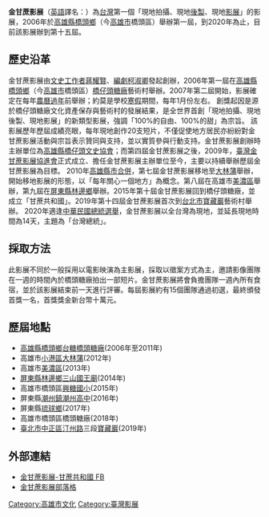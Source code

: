 {{expand|time=2010-04-04T18:20:24+00:00}}
{{notability unreferenced|time=2010-04-04T18:20:24+00:00}}
{{Infobox award
| name        = 金甘蔗獎<font size="-1"><br />Golden Sugarcane Awards</font>
| current_awards = 第九屆金甘蔗影展
| image       = 
| imagesize   = 
| caption     =
| description =
| presenter   = [[社團法人臺灣金甘蔗影展協進會|社團法人臺灣金甘蔗影展協進會]]
| country     = {{ROC-TW}}
| year        = [[第1屆金甘蔗獎|2006年]]
| year2       = [[第15屆金甘蔗獎|2020年]]

}}
'''金甘蔗影展'''（[[英語|英語]]譯名：'''{{lang|en|Golden Sugarcane Film Festival}}'''）為[[台灣|台灣]]第一個「現地拍攝、現地[[後製|後製]]、現地[[影展|影展]]」的影展，2006年於[[高雄縣|高雄縣]][[橋頭區|橋頭鄉]]（今[[高雄市|高雄市]]橋頭區）舉辦第一屆，到2020年為止，目前該影展辦到第十五屆。

== 歷史沿革 ==
金甘蔗影展由[[文史工作者|文史工作者]][[蔣耀賢|蔣耀賢]]、[[編劇|編劇]][[柯淑卿|柯淑卿]]發起創辦，2006年第一屆在[[高雄縣|高雄縣]][[橋頭鄉|橋頭鄉]]（今[[高雄市|高雄市]]橋頭區）[[橋仔頭糖廠|橋仔頭糖廠]]藝術村舉辦。2007年第二屆開始，影展確定在每年[[農曆過年|農曆過年]]前舉辦；約莫是學校[[寒假|寒假]]期間，每年1月份左右。
創獎起因是源於橋仔頭糖廠文化資產保存與藝術村的發展結果，是全世界首創「現地拍攝、現地後製、現地影展」的新類型影展，強調「100%的自由、100%的甜」為宗旨。
該影展歷年歷屆成績亮眼，每年現地創作20支短片，不僅促使地方居民亦紛紛對金甘蔗影展活動與宗旨表示贊同與支持，並以實質參與行動支持。金甘蔗影展創辦時主辦單位為[[高雄縣橋仔頭文史協會|高雄縣橋仔頭文史協會]]；而第四屆金甘蔗影展之後，2009年，[[臺灣金甘蔗影展協進會|臺灣金甘蔗影展協進會]]正式成立、擔任金甘蔗影展主辦單位至今，主要以持續舉辦歷屆金甘蔗影展為目標。
2010年[[高雄縣市合併|高雄縣市合併]]，第七屆金甘蔗影展移地至[[大林蒲|大林蒲]]舉辦，開始移地影展的形態，以「每年關心一個地方」為概念。第八屆在高雄市[[美濃區|美濃區]]舉辦，第九屆在[[屏東縣|屏東縣]][[林邊鄉|林邊鄉]]舉辦。2015年第十屆金甘蔗影展回到橋仔頭糖廠，並成立「甘蔗共和國」。2019年第十四屆金甘蔗影展首次到[[台北市|台北市]][[寶藏巖|寶藏巖]]藝術村舉辦。
2020年適逢[[中華民國總統選舉|中華民國總統選舉]]，金甘蔗影展以全台灣為現地，並延長現地時間為14天，主題為「台灣總統」。

==採取方法==
此影展不同於一般採用以電影映演為主影展，採取以徵案方式為主，邀請影像團隊在一週的時間內於橋頭糖廠拍出一部短片。金甘蔗影展將會負擔團隊一週內所有食宿，並於該影展結束前一天進行評審。每屆影展約有15個團隊通過初選，最終頒發首獎一名，首獎獎金新台幣十萬元。

== 歷屆地點==
*[[高雄縣|高雄縣]][[橋頭區|橋頭鄉]][[台糖|台糖]][[橋頭糖廠|橋頭糖廠]](2006年至2011年)
*高雄市[[小港區|小港區]][[大林蒲|大林蒲]](2012年)
*高雄市[[美濃區|美濃區]](2013年)
*[[屏東縣|屏東縣]][[林邊鄉|林邊鄉]][[三山國王廟|三山國王廟]](2014年)
*高雄市橋頭區[[興糖國小|興糖國小]](2015年)
*屏東縣[[潮州鎮|潮州鎮]][[潮州高中|潮州高中]](2016年)
*屏東縣[[琉球鄉|琉球鄉]](2017年)
*高雄市橋頭區橋頭糖廠(2018年)
*[[臺北市|臺北市]][[中正區_(臺北市)|中正區]][[汀州路_(台北市)|汀州路]]三段[[寶藏巖|寶藏巖]](2019年)

== 外部連結 ==
* [https://www.facebook.com/10thgoldensugarcanefilm/ 金甘蔗影展-甘蔗共和國 FB] {{Wayback|url=https://www.facebook.com/10thgoldensugarcanefilm/ |date=20190701075340 }}
* [http://goldensugarcane.pixnet.net/blog 金甘蔗影展部落格] {{Wayback|url=http://goldensugarcane.pixnet.net/blog |date=20130613101231 }}

{{台灣影展}}

[[Category:高雄市文化|Category:高雄市文化]]
[[Category:臺灣影展|Category:臺灣影展]]
